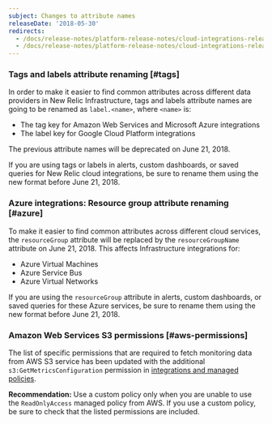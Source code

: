 ```yaml
---
subject: Changes to attribute names
releaseDate: '2018-05-30'
redirects:
  - /docs/release-notes/platform-release-notes/cloud-integrations-release-notes/integrations-changes-attribute-names
  - /docs/release-notes/platform-release-notes/cloud-integrations-release-notes/2018-05-30-integrations-changes-attribute-names
---
```


### Tags and labels attribute renaming [#tags]

In order to make it easier to find common attributes across different data providers in New Relic Infrastructure, tags and labels attribute names are going to be renamed as `label.<name>`, where `<name>` is:

* The tag key for Amazon Web Services and Microsoft Azure integrations
* The label key for Google Cloud Platform integrations

The previous attribute names will be deprecated on June 21, 2018.

If you are using tags or labels in alerts, custom dashboards, or saved queries for New Relic cloud integrations, be sure to rename them using the new format before June 21, 2018.

### Azure integrations: Resource group attribute renaming [#azure]

To make it easier to find common attributes across different cloud services, the `resourceGroup` attribute will be replaced by the `resourceGroupName` attribute on June 21, 2018. This affects Infrastructure integrations for:

* Azure Virtual Machines
* Azure Service Bus
* Azure Virtual Networks

If you are using the `resourceGroup` attribute in alerts, custom dashboards, or saved queries for these Azure services, be sure to rename them using the new format before June 21, 2018.

### Amazon Web Services S3 permissions [#aws-permissions]

The list of specific permissions that are required to fetch monitoring data from AWS S3 service has been updated with the additional `s3:GetMetricsConfiguration` permission in [integrations and managed policies](/docs/integrations/amazon-integrations/getting-started/integrations-managed-policies).

**Recommendation:** Use a custom policy only when you are unable to use the `ReadOnlyAccess` managed policy from AWS. If you use a custom policy, be sure to check that the listed permissions are included.
